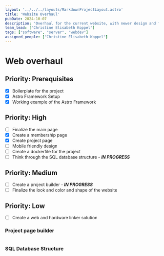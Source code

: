 ```yaml
---
layout: '../../../layouts/MarkdownProjectLayout.astro'
title: 'Website Overhaul'
pubDate: 2024-10-07
description: 'Overhaul for the current website, with newer design and features'
team_lead: ["Christine Elisabeth Koppel"]
tags: ["software", "server", "webdev"]
assigned_people: ["Christine Elisabeth Koppel"]
---
```


# Web overhaul

## Priority: Prerequisites

- [x] Boilerplate for the project
- [x] Astro Framework Setup
- [x] Working example of the Astro Framework

## Priority: High

- [ ] Finalize the main page
- [x] Create a membership page
- [x] Create project page
- [ ] Mobile friendly design
- [ ] Create a dockerfile for the project
- [ ] Think through the SQL database structure - ***IN PROGRESS***

## Priority: Medium

- [ ] Create a project builder - ***IN PROGRESS***
- [ ] Finalize the look and color and shape of the website

## Priority: Low

- [ ] Create a web and hardware linker solution


### Project page builder

```astro file=<rootDir>/src/layouts/MarkdownProjectLayout.astro
```

### SQL Database Structure

```ts file=<rootDir>/src/components/models/schema.ts
```
